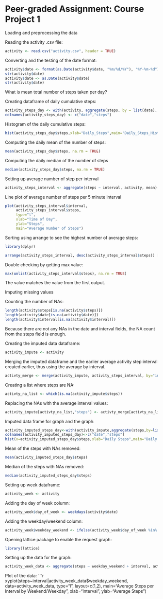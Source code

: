 Peer-graded Assignment: Course Project 1
===========================================
Loading and preprocessing the data

Reading the activity .csv file:
  
```r
activity <- read.csv("activity.csv", header = TRUE)
```

Converting and the testing of the date format:
```r
activity$date <- format(as.Date(activity$date, "%m/%d/%Y"), "%Y-%m-%d")
str(activity$date)
activity$date <- as.Date(activity$date)
str(activity$date)
```

What is mean total number of steps taken per day?

Creating dataframe of daily cumulative steps:
```r
activity_steps_day <- with(activity, aggregate(steps, by = list(date), sum))
colnames(activity_steps_day) <- c("date","steps")
```

Histogram of the daily cumulative steps:
```r
hist(activity_steps_day$steps,xlab="Daily_Steps",main="Daily_Steps_Histogram")
```

Computing the daily mean of the number of steps:
```r
mean(activity_steps_day$steps, na.rm = TRUE)
```

Computing the daily median of the number of steps
```r
median(activity_steps_day$steps, na.rm = TRUE)
```

Setting up average number of step per interval
```r
activity_steps_interval <- aggregate(steps ~ interval, activity, mean)
```

Line plot of average number of steps per 5 minute interval
```r
plot(activity_steps_interval$interval,
     activity_steps_interval$steps,
     type="l", 
     xlab="Time of Day", 
     ylab="Steps",
     main="Average Number of Steps")
```

Sorting using arrange to see the highest number of average steps:
```r
library(dplyr)

arrange(activity_steps_interval, desc(activity_steps_interval$steps)) [1,]
```
Double checking by getting max value:
```r
max(unlist(activity_steps_interval$steps), na.rm = TRUE)
```
The value matches the value from the first output.

Imputing missing values

Counting the number of NAs:
```r
length(activity$steps[is.na(activity$steps)])
length(activity$date[is.na(activity$date)])
length(activity$interval[is.na(activity$interval)])
```

Because there are not any NAs in the date and interval fields, the NA count from the steps field is enough.


Creating the imputed data dataframe:
```r
activity_impute <- activity
```

Merging the imputed dataframe and the earlier average activity step interval created earlier, thus using the average by interval.
```r
activty_merge <- merge(activity_impute, activity_steps_interval, by="interval")
```

Creating a list where steps are NA:
```r
activty_na_list <- which(is.na(activity_impute$steps))
```
Replacing the NAs with the average interval values:
```r
activity_impute[activty_na_list,"steps"] <- activty_merge[activty_na_list,"steps.y"]
```
Imputed data frame for graph and the graph:
```r
activity_imputed_steps_day<-with(activity_impute,aggregate(steps,by=list(date),sum))
colnames(activity_imputed_steps_day)<-c("date","steps")
hist(x=activity_imputed_steps_day$steps,xlab="Daily Steps",main="Daily Steps Histogram (Imputed)")
```
Mean of the steps with NAs removed:
```r
mean(activity_imputed_steps_day$steps)
```
Median of the steps with NAs removed:
```r
median(activity_imputed_steps_day$steps)
```
Setting up week dataframe:
```r
activity_week <- activity
```
Adding the day of week column:
```r
activity_week$day_of_week <- weekdays(activity$date)
```
Adding the weekday/weekend column:
```r
activity_week$weekday_weekend <- ifelse(activity_week$day_of_week %in% c("Saturday","Sunday"), "Weekend","Weekday")
```
Opening lattice package to enable the request graph:
```r
library(lattice)
```
Setting up the data for the graph:
```r
activity_week_data <- aggregate(steps ~ weekday_weekend + interval, activity_week, mean)
```

Plot of the data:
```r
xyplot(steps~interval|activity_week_data$weekday_weekend,
       data=activity_week_data,
       type="l",
       layout=c(1,2),
       main="Average Steps per Interval by Weekend/Weekday",
       xlab="Interval",
       ylab="Average Steps")